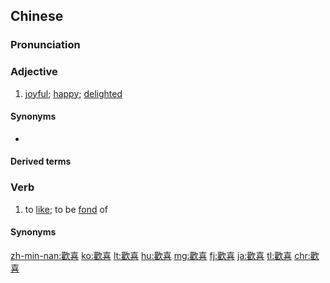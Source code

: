 {{also|喜歡|欢喜}}
==Chinese==
{{zh-forms|s=欢喜}}

===Pronunciation===
{{zh-pron
|m=huānxǐ
|m-s=huan1xi3/huai1xi3
|c=fun1 hei2
|g=fon1 xi
|h=pfs=fôn-hí;gd=fon1 hi3
|md=huăng-hī
|mn=hoaⁿ-hí
|mn-t=huan1 hi2
|w=1huoe xi
|cat=a,v
}}

===Adjective===
{{zh-adj}}

# [[joyful]]; [[happy]]; [[delighted]]

====Synonyms====
* {{zh-l|高興}}

====Derived terms====
{{zh-der|歡喜佛|歡喜冤家|皆大歡喜|空歡喜|歡歡喜喜|歡喜錢兒|滿心歡喜|歡喜若狂}}

===Verb===
{{zh-verb}}

# {{lb|zh|literary|or|regional|including|Cantonese|Gan|Min Dong|Min Nan|Sichuanese|Wu}} to [[like]]; to be [[fond]] of
#: {{zh-x|我 雖然 歡喜，卻 沒 對 你 說。|Even though I '''like''' [you], I didn't tell you.|ref=[http://mojim.com/twy101087x1x12.htm {{lang|zh|冬天裡的一把火}}]}}
#: {{zh-x|我 老 歡喜 儂 個！|I like you a lot!|SH}}

====Synonyms====
{{zh-dial|喜歡}}

{{zh-cat|Intermediate}}

[[zh-min-nan:歡喜]]
[[ko:歡喜]]
[[lt:歡喜]]
[[hu:歡喜]]
[[mg:歡喜]]
[[fj:歡喜]]
[[ja:歡喜]]
[[tl:歡喜]]
[[chr:歡喜]]